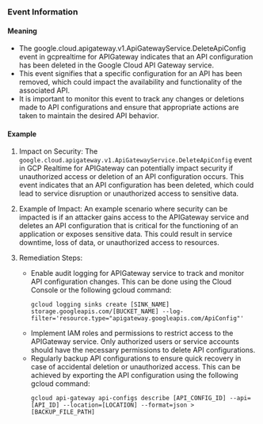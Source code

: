 
### Event Information

#### Meaning

- The google.cloud.apigateway.v1.ApiGatewayService.DeleteApiConfig event in gcprealtime for APIGateway indicates that an API configuration has been deleted in the Google Cloud API Gateway service.
- This event signifies that a specific configuration for an API has been removed, which could impact the availability and functionality of the associated API.
- It is important to monitor this event to track any changes or deletions made to API configurations and ensure that appropriate actions are taken to maintain the desired API behavior.

#### Example

1. Impact on Security: The `google.cloud.apigateway.v1.ApiGatewayService.DeleteApiConfig` event in GCP Realtime for APIGateway can potentially impact security if unauthorized access or deletion of an API configuration occurs. This event indicates that an API configuration has been deleted, which could lead to service disruption or unauthorized access to sensitive data.

2. Example of Impact: An example scenario where security can be impacted is if an attacker gains access to the APIGateway service and deletes an API configuration that is critical for the functioning of an application or exposes sensitive data. This could result in service downtime, loss of data, or unauthorized access to resources.

3. Remediation Steps:
   - Enable audit logging for APIGateway service to track and monitor API configuration changes. This can be done using the Cloud Console or the following gcloud command:
     ```
     gcloud logging sinks create [SINK_NAME] storage.googleapis.com/[BUCKET_NAME] --log-filter='resource.type="apigateway.googleapis.com/ApiConfig"'
     ```
   - Implement IAM roles and permissions to restrict access to the APIGateway service. Only authorized users or service accounts should have the necessary permissions to delete API configurations.
   - Regularly backup API configurations to ensure quick recovery in case of accidental deletion or unauthorized access. This can be achieved by exporting the API configuration using the following gcloud command:
     ```
     gcloud api-gateway api-configs describe [API_CONFIG_ID] --api=[API_ID] --location=[LOCATION] --format=json > [BACKUP_FILE_PATH]
     ```

